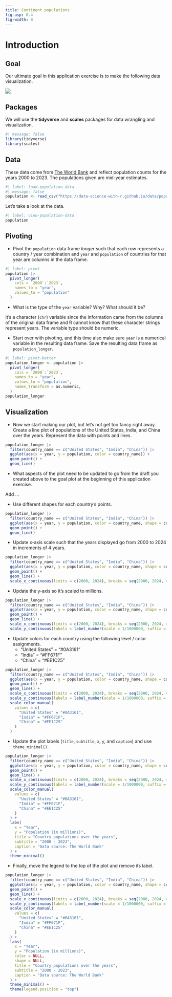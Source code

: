 ```yaml
---
title: Continent populations
fig-asp: 0.4
fig-width: 8
---
```


# Introduction

## Goal

Our ultimate goal in this application exercise is to make the following data visualization.

![](https://data-science-with-r.github.io/images/country-populations-years.png){fig-alt="Line plot of country populations for the United States, India, and China between 2000 and 2023." fig-align="center"}

## Packages

We will use the **tidyverse** and **scales** packages for data wrangling and visualization.

```r
#| message: false
library(tidyverse)
library(scales)
```

## Data

These data come from [The World Bank](https://databank.worldbank.org/reports.aspx?source=2&series=SP.POP.TOTL&country=#) and reflect population counts for the years 2000 to 2023. The populations given are mid-year estimates.

```r
#| label: load-population-data
#| message: false
population <- read_csv("https://data-science-with-r.github.io/data/population.csv")
```

Let's take a look at the data.

```r
#| label: view-population-data
population
```

## Pivoting

-   Pivot the `population` data frame *longer* such that each row represents a country / year combination and `year` and `population` of countries for that year are columns in the data frame.

```r
#| label: pivot
population |>
  pivot_longer(
    cols = `2000`:`2023`,
    names_to = "year",
    values_to = "population"
  )
```

-   What is the type of the `year` variable? Why? What should it be?

It's a character (`chr`) variable since the information came from the columns of the original data frame and R cannot know that these character strings represent years. The variable type should be numeric.

-   Start over with pivoting, and this time also make sure `year` is a numerical variable in the resulting data frame. Save the resulting data frame as `population_longer`.

```r
#| label: pivot-better
population_longer <- population |>
  pivot_longer(
    cols = `2000`:`2023`,
    names_to = "year",
    values_to = "population",
    names_transform = as.numeric,
  )
population_longer
```

## Visualization

-   Now we start making our plot, but let's not get too fancy right away. Create a line plot of populations of the United States, India, and China over the years. Represent the data with points and lines.

```r
population_longer |>
  filter(country_name == c("United States", "India", "China")) |>
  ggplot(aes(x = year, y = population, color = country_name)) +
  geom_point() +
  geom_line()
```

-   What aspects of the plot need to be updated to go from the draft you created above to the goal plot at the beginning of this application exercise.

Add ...

-   Use different shapes for each country's points.

```r
population_longer |>
  filter(country_name == c("United States", "India", "China")) |>
  ggplot(aes(x = year, y = population, color = country_name, shape = country_name)) +
  geom_point() +
  geom_line()
```

-   Update x-axis scale such that the years displayed go from 2000 to 2024 in increments of 4 years.

```r
population_longer |>
  filter(country_name == c("United States", "India", "China")) |>
  ggplot(aes(x = year, y = population, color = country_name, shape = country_name)) +
  geom_point() +
  geom_line() +
  scale_x_continuous(limits = c(2000, 2024), breaks = seq(2000, 2024, 4))
```

-   Update the y-axis so it's scaled to millions.

```r
population_longer |>
  filter(country_name == c("United States", "India", "China")) |>
  ggplot(aes(x = year, y = population, color = country_name, shape = country_name)) +
  geom_point() +
  geom_line() +
  scale_x_continuous(limits = c(2000, 2024), breaks = seq(2000, 2024, 4)) +
  scale_y_continuous(labels = label_number(scale = 1/1000000, suffix = " mil"))
```

-   Update colors for each country using the following level / color assignments.
    -   "United States" = "#0A3161"
    -   "India" = "#FF671F"
    -   "China" = "#EE1C25"

```r
population_longer |>
  filter(country_name == c("United States", "India", "China")) |>
  ggplot(aes(x = year, y = population, color = country_name, shape = country_name)) +
  geom_point() +
  geom_line() +
  scale_x_continuous(limits = c(2000, 2024), breaks = seq(2000, 2024, 4)) +
  scale_y_continuous(labels = label_number(scale = 1/1000000, suffix = " mil")) +
  scale_color_manual(
    values = c(
      "United States" = "#0A3161",
      "India" = "#FF671F",
      "China" = "#EE1C25"
    )
  )
```

-   Update the plot labels (`title`, `subtitle`, `x`, `y`, and `caption`) and use `theme_minimal()`.

```r
population_longer |>
  filter(country_name == c("United States", "India", "China")) |>
  ggplot(aes(x = year, y = population, color = country_name, shape = country_name)) +
  geom_point() +
  geom_line() +
  scale_x_continuous(limits = c(2000, 2024), breaks = seq(2000, 2024, 4)) +
  scale_y_continuous(labels = label_number(scale = 1/1000000, suffix = " mil")) +
  scale_color_manual(
    values = c(
      "United States" = "#0A3161",
      "India" = "#FF671F",
      "China" = "#EE1C25"
    )
  ) +
  labs(
    x = "Year",
    y = "Population (in millions)",
    title = "Country populations over the years",
    subtitle = "2000 - 2023",
    caption = "Data source: The World Bank"
  ) +
  theme_minimal()
```

-   Finally, move the legend to the top of the plot and remove its label.

```r
population_longer |>
  filter(country_name == c("United States", "India", "China")) |>
  ggplot(aes(x = year, y = population, color = country_name, shape = country_name)) +
  geom_point() +
  geom_line() +
  scale_x_continuous(limits = c(2000, 2024), breaks = seq(2000, 2024, 4)) +
  scale_y_continuous(labels = label_number(scale = 1/1000000, suffix = " mil")) +
  scale_color_manual(
    values = c(
      "United States" = "#0A3161",
      "India" = "#FF671F",
      "China" = "#EE1C25"
    )
  ) +
  labs(
    x = "Year",
    y = "Population (in millions)",
    color = NULL,
    shape = NULL,
    title = "Country populations over the years",
    subtitle = "2000 - 2023",
    caption = "Data source: The World Bank"
  ) +
  theme_minimal() +
  theme(legend.position = "top")
```